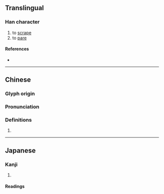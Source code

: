 {{character info}}
==Translingual==

===Han character===
{{Han char|rn=18|rad=刀|as=05|sn=7|four=72700|canj=RPLN|ids=⿰民刂}}

# to [[scrape]]
# to [[pare]]

====References====
* {{Han ref|kx=0138.060|dkj=01918|dj=0311.070|hdz=10331.070|uh=5221|ud=21025|bh=CA6E|bd=51822}}

----

==Chinese==
{{zh-forms}}

===Glyph origin===
{{Han etym}}

===Pronunciation===
{{zh-pron
|m=mǐn
|c=man5
|mn=bín
|mc=y
|oc=y
|cat=v
}}

===Definitions===
{{zh-hanzi}}

# {{rfdef|zh}}

----

==Japanese==

===Kanji===
{{ja-kanji|grade=|rs=刀05}}

# {{rfdef|ja|sort=刀05}}

====Readings====
{{ja-readings|on=[[びん]] (bin), [[みん]] (min)|kun=[[けずる]] (kezuru)}}
